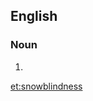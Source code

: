==English==

===Noun===
{{en-noun|-}}

# {{alternative spelling of|snow blindness}}

[[et:snowblindness]]